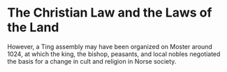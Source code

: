 # The Christian Law and the Laws of the Land

However, a Ting assembly may have been organized on Moster around 1024, at which the king, the bishop, peasants, and local nobles negotiated the basis for a change in cult and religion in Norse society.
